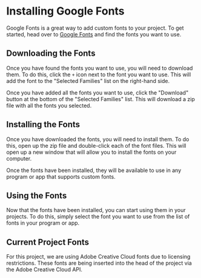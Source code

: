 
# Installing Google Fonts

Google Fonts is a great way to add custom fonts to your project. To get started, head over to [Google Fonts](https://fonts.google.com/) and find the fonts you want to use.

## Downloading the Fonts

Once you have found the fonts you want to use, you will need to download them. To do this, click the `+` icon next to the font you want to use. This will add the font to the "Selected Families" list on the right-hand side.

Once you have added all the fonts you want to use, click the "Download" button at the bottom of the "Selected Families" list. This will download a zip file with all the fonts you selected.

## Installing the Fonts

Once you have downloaded the fonts, you will need to install them. To do this, open up the zip file and double-click each of the font files. This will open up a new window that will allow you to install the fonts on your computer.

Once the fonts have been installed, they will be available to use in any program or app that supports custom fonts.

## Using the Fonts

Now that the fonts have been installed, you can start using them in your projects. To do this, simply select the font you want to use from the list of fonts in your program or app.

## Current Project Fonts

For this project, we are using Adobe Creative Cloud fonts due to licensing restrictions. These fonts are being inserted into the head of the project via the Adobe Creative Cloud API.